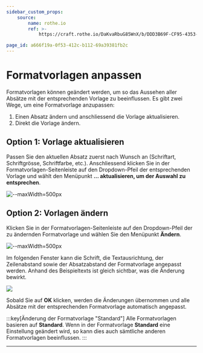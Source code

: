 ```yaml
---
sidebar_custom_props:
    source:
        name: rothe.io
        ref: >-
            https://craft.rothe.io/DaKvaRbuG85WnX/b/DDD3B69F-CF95-4353-BAA1-203D6A68E8F4/1.4-%E2%80%94-Formatvorlagen-anpassen

page_id: a666f19a-0f53-412c-b112-69a39381fb2c
---
```


# Formatvorlagen anpassen

Formatvorlagen können geändert werden, um so das Aussehen aller Absätze mit der entsprechenden Vorlage zu beeinflussen. Es gibt zwei Wege, um eine Formatvorlage anzupassen:

1. Einen Absatz ändern und anschliessend die Vorlage aktualisieren.
2. Direkt die Vorlage ändern.

## Option 1: Vorlage aktualisieren

Passen Sie den aktuellen Absatz zuerst nach Wunsch an (Schriftart, Schriftgrösse, Schriftfarbe, etc.). Anschliessend klicken Sie in der Formatvorlagen-Seitenleiste auf den Dropdown-Pfeil der entsprechenden Vorlage und wählt den Menüpunkt **... aktualisieren, um der Auswahl zu entsprechen**.

![--maxWidth=500px](img/word-style-change-1a.png)

## Option 2: Vorlagen ändern

Klicken Sie in der Formatvorlagen-Seitenleiste auf den Dropdown-Pfeil der zu ändernden Formatvorlage und wählen Sie den Menüpunkt **Ändern**.

![--maxWidth=500px](img/word-style-change-1b.png)

Im folgenden Fenster kann die Schrift, die Textausrichtung, der Zeilenabstand sowie der Absatzabstand der Formatvorlage angepasst werden. Anhand des Beispieltexts ist gleich sichtbar, was die Änderung bewirkt.

![](img/word-style-change-2.jpg)

Sobald Sie auf **OK** klicken, werden die Änderungen übernommen und alle Absätze mit der entsprechenden Formatvorlage automatisch angepasst.

:::key[Änderung der Formatvorlage "Standard"] Alle Formatvorlagen basieren auf **Standard**. Wenn in der Formatvorlage **Standard** eine Einstellung geändert wird, so kann dies auch sämtliche anderen Formatvorlagen beeinflussen. :::

---
